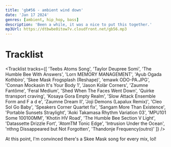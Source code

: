 ```yaml
---
title: 'gb#56 - ambient wind down'
date: 'Jan 17 2024'
genres: [ambient, hip_hop, bass]
description: 'Been a while, it was a nice to put this together.'
mp3Url: https://dtbwbe0itow7v.cloudfront.net/gb56.mp3
---
```



# Tracklist

<Tracklist
tracks={[
  'Teebs Atoms Song',
  'Taylor Deupree Somi',
  'The Humble Bee With Answers',
  'Lorn	MEMORY MANAGEMENT',
  'Ayub Ogada Kothbiro',
  'Skee Mask Frogsplash (Reshape)',
  'emawk ODO-PA.JPG',
  'Connan Mockasin It\'s Your Body 1',
  'Jason Kolàr Corners',
  'Zaumne Fantôme',
  'Feral Medium',
  'Shed When The Faces Went Down',
  'Quirke ttransport craving',
  'Kosaya Gora Empty Realm',
  'Slow Attack Ensemble Form and F a d e',
  'Zaumne Dream II',
  'Joji Demons (Lapalux Remix)',
  'Cleo Sol Go Baby',
  'Speakers Corner Quartet fix',
  'Sangam More Than Existence',
  'Portable Sunsets Straylight',
  'Aoki Takamasa Rhythm Variation 03',
  'MPU101 Some 100100MM',
  'Khotin HV Road',
  'The Humble Bee Section V Light',
  'Datassette Drizzle Fort',
  'AtomTM Tonic Edge',
  'Intrusion Under the Ocean',
  'nthng Dissappeared but Not Forgotten',
  'Thandonje Frequency(outro)'
  ]}
/>

At this point, I'm convinced there's a Skee Mask song for every mix, lol!

